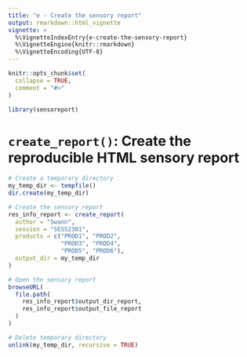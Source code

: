 ```yaml
---
title: "e - Create the sensory report"
output: rmarkdown::html_vignette
vignette: >
  %\VignetteIndexEntry{e-create-the-sensory-report}
  %\VignetteEngine{knitr::rmarkdown}
  %\VignetteEncoding{UTF-8}
---
```


```r
knitr::opts_chunk$set(
  collapse = TRUE,
  comment = "#>"
)
```

```r
library(sensoreport)
```

<!-- WARNING - This vignette is generated by {fusen} from dev/flat_create_report.Rmd: do not edit by hand -->

# `create_report()`: Create the reproducible HTML sensory report

```r
# Create a temporary directory
my_temp_dir <- tempfile()
dir.create(my_temp_dir)

# Create the sensory report
res_info_report <- create_report(
  author = "Swann",
  session = "SESS2301",
  products = c("PROD1", "PROD2", 
               "PROD3", "PROD4", 
               "PROD5", "PROD6"),
  output_dir = my_temp_dir
)

# Open the sensory report
browseURL(
  file.path(
    res_info_report$output_dir_report, 
    res_info_report$output_file_report
  )
)

# Delete temporary directory
unlink(my_temp_dir, recursive = TRUE)
```

